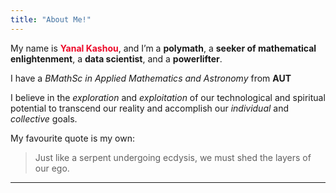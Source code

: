 ```yaml
---
title: "About Me!"
---
```


My name is <span style="color:#ec0928"><b>Yanal Kashou</b></span>, and I'm a __polymath__, a __seeker of mathematical enlightenment__, a __data scientist__, and a __powerlifter__.   

I have a _BMathSc in Applied Mathematics and Astronomy_ from __AUT__

I believe in the _exploration_ and _exploitation_ of our technological and spiritual potential to transcend our reality and accomplish our _individual_ and _collective_ goals.

My favourite quote is my own:

> Just like a serpent undergoing ecdysis, we must shed the layers of our ego.

***
